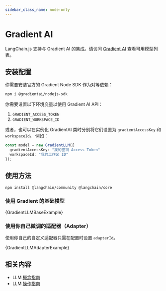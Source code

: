 ```yaml
---
sidebar_class_name: node-only
---
```


# Gradient AI

LangChain.js 支持与 Gradient AI 的集成。请访问 [Gradient AI](https://docs.gradient.ai/docs) 查看可用模型列表。

## 安装配置

你需要安装官方的 Gradient Node SDK 作为对等依赖：

```bash npm2yarn
npm i @gradientai/nodejs-sdk
```

你需要设置以下环境变量以使用 Gradient AI API：

1. `GRADIENT_ACCESS_TOKEN`
2. `GRADIENT_WORKSPACE_ID`

或者，也可以在实例化 GradientAI 类时分别将它们设置为 `gradientAccessKey` 和 `workspaceId`。
例如：

```typescript
const model = new GradientLLM({
  gradientAccessKey: "我的密钥 Access Token"
  workspaceId: "我的工作区 ID"
});
```

## 使用方法


<IntegrationInstallTooltip></IntegrationInstallTooltip>

```bash npm2yarn
npm install @langchain/community @langchain/core
```


### 使用 Gradient 的基础模型

<CodeBlock language="typescript">{GradientLLMBaseExample}</CodeBlock>

### 使用你自己微调的适配器（Adapter）

使用你自己的自定义适配器只需在配置时设置 `adapterId`。

<CodeBlock language="typescript">{GradientLLMAdapterExample}</CodeBlock>

## 相关内容

- LLM [概念指南](/docs/concepts/text_llms)
- LLM [操作指南](/docs/how_to/#llms)